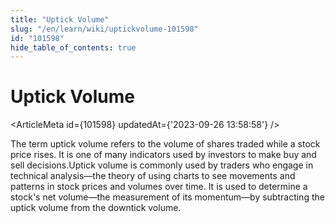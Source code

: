 ```yaml
---
title: "Uptick Volume"
slug: "/en/learn/wiki/uptickvolume-101598"
id: "101598"
hide_table_of_contents: true
---
```



# Uptick Volume

<ArticleMeta id={101598} updatedAt={'2023-09-26 13:58:58'} />
<div className='border-solid border-b border-t-0 my-4 border-[var(--ifm-color-gray-300)]' />

The term uptick volume refers to the volume of shares traded while a stock price rises. It is one of many indicators used by investors to make buy and sell decisions.Uptick volume is commonly used by traders who engage in technical analysis—the theory of using charts to see movements and patterns in stock prices and volumes over time. It is used to determine a stock's net volume—the measurement of its momentum—by subtracting the uptick volume from the downtick volume.
